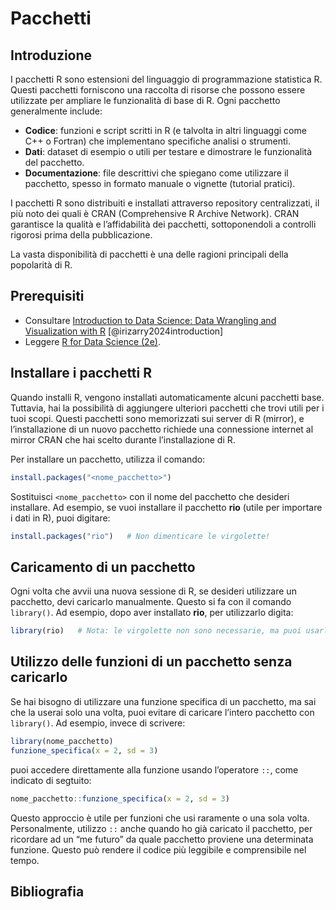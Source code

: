 # Pacchetti {#sec-r-packages}

## Introduzione {.unnumbered .unlisted}

I pacchetti R sono estensioni del linguaggio di programmazione statistica R. Questi pacchetti forniscono una raccolta di risorse che possono essere utilizzate per ampliare le funzionalità di base di R. Ogni pacchetto generalmente include:

- **Codice**: funzioni e script scritti in R (e talvolta in altri linguaggi come C++ o Fortran) che implementano specifiche analisi o strumenti.
- **Dati**: dataset di esempio o utili per testare e dimostrare le funzionalità del pacchetto.
- **Documentazione**: file descrittivi che spiegano come utilizzare il pacchetto, spesso in formato manuale o vignette (tutorial pratici).

I pacchetti R sono distribuiti e installati attraverso repository centralizzati, il più noto dei quali è CRAN (Comprehensive R Archive Network). CRAN garantisce la qualità e l’affidabilità dei pacchetti, sottoponendoli a controlli rigorosi prima della pubblicazione. 

La vasta disponibilità di pacchetti è una delle ragioni principali della popolarità di R.

::: {.callout-tip collapse=true}
## Prerequisiti

- Consultare [Introduction to Data Science: Data Wrangling and Visualization with R](https://rafalab.dfci.harvard.edu/dsbook-part-1/) [@irizarry2024introduction]
- Leggere [R for Data Science (2e)](https://r4ds.hadley.nz/).
:::


## Installare i pacchetti R

Quando installi R, vengono installati automaticamente alcuni pacchetti base. Tuttavia, hai la possibilità di aggiungere ulteriori pacchetti che trovi utili per i tuoi scopi. Questi pacchetti sono memorizzati sui server di R (mirror), e l’installazione di un nuovo pacchetto richiede una connessione internet al mirror CRAN che hai scelto durante l'installazione di R.

Per installare un pacchetto, utilizza il comando:

```R
install.packages("<nome_pacchetto>")
```

Sostituisci `<nome_pacchetto>` con il nome del pacchetto che desideri installare. Ad esempio, se vuoi installare il pacchetto **rio** (utile per importare i dati in R), puoi digitare:

```R
install.packages("rio")   # Non dimenticare le virgolette!
```

## Caricamento di un pacchetto

Ogni volta che avvii una nuova sessione di R, se desideri utilizzare un pacchetto, devi caricarlo manualmente. Questo si fa con il comando `library()`. Ad esempio, dopo aver installato **rio**, per utilizzarlo digita:

```R
library(rio)   # Nota: le virgolette non sono necessarie, ma puoi usarle se preferisci.
```

## Utilizzo delle funzioni di un pacchetto senza caricarlo

Se hai bisogno di utilizzare una funzione specifica di un pacchetto, ma sai che la userai solo una volta, puoi evitare di caricare l'intero pacchetto con `library()`. Ad esempio, invece di scrivere:

```R
library(nome_pacchetto)
funzione_specifica(x = 2, sd = 3)
```

puoi accedere direttamente alla funzione usando l’operatore `::`, come indicato di segtuito:

```R
nome_pacchetto::funzione_specifica(x = 2, sd = 3)
```

Questo approccio è utile per funzioni che usi raramente o una sola volta. Personalmente, utilizzo `::` anche quando ho già caricato il pacchetto, per ricordare ad un "me futuro" da quale pacchetto proviene una determinata funzione. Questo può rendere il codice più leggibile e comprensibile nel tempo.


## Bibliografia {.unnumbered}

